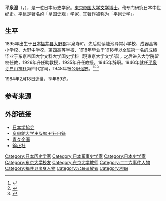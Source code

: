 {{Expand language|1=ja|time=2020-08-17T06:11:27+00:00}}
'''平泉澄'''（{{jpn|j=平泉 澄|hg=ひらいずみ きよし|rm=Hiraizumi Kiyoshi}}，{{bd|1895年|2月15日|1984年|2月18日}}），是一位日本历史学家。[[东京大学|東京帝国大学]][[文学博士|文学博士]]。他专门研究日本中世纪史。平泉是著名的「[[皇国史观|皇国史观]]」学家，其著作被称为「平泉史学」。

==生平 ==
1895年出生于[[日本|日本]][[福井县|福井县]][[大野郡_(福井县)|大野郡]]平泉寺町。先后就读龍池尋常小学校、成器高等小学校、大野中学校、第四高等学校、1918年毕业于1918年以全班第一名的成绩毕业于东京帝国大学文科大学国史学科（現東京大学文学部），之后进入大学院留校任教，1926年升任助教授，1935年升任教授。1945年辞职。1946年就任[[平泉寺白山神社|平泉寺白山神社]]第四代宫司，1948年被[[公职追放|公职追放]]。<ref name="Brownlee2011">{{cite book|author=John S. Brownlee|title=Japanese Historians and the National Myths, 1600–1945: The Age of the Gods and Emperor Jinmu|url=https://books.google.com/books?id=gLB7XUPTKlsC&pg=PA233|date=1 November 2011|publisher=UBC Press|isbn=978-0-7748-4254-9|page=179, 233|access-date=2020-08-16|archive-date=2021-09-16|archive-url=https://web.archive.org/web/20210916222348/https://books.google.com/books?id=gLB7XUPTKlsC&pg=PA233|dead-url=no}}</ref><ref name="Mass1997">{{cite book|author=Jeffrey P. Mass|title=The Origins of Japan's Medieval World: Courtiers, Clerics, Warriors, and Peasants in the Fourteenth Century|url=https://books.google.com/books?id=-0-dGA8JtXcC&pg=PA349|year=1997|publisher=Stanford University Press|isbn=978-0-8047-4379-2|pages=349–350|access-date=2020-08-16|archive-date=2021-09-16|archive-url=https://web.archive.org/web/20210916211150/https://books.google.com/books?id=-0-dGA8JtXcC&pg=PA349|dead-url=no}}</ref><ref name="Benesch2014">{{cite book|author=Oleg Benesch|title=Inventing the Way of the Samurai: Nationalism, Internationalism, and Bushido in Modern Japan|url=https://books.google.com/books?id=xc1LBAAAQBAJ&pg=PA185|year=2014|publisher=Oxford University Press|isbn=978-0-19-870662-5|page=184–186, 226-227|access-date=2020-08-16|archive-date=2021-09-16|archive-url=https://web.archive.org/web/20210916222354/https://books.google.com/books?id=xc1LBAAAQBAJ&pg=PA185|dead-url=no}}</ref>

1984年2月18日逝世，享年89岁。

==参考来源 ==
{{reflist}}

==外部链接 ==
* [http://nihongakukyokai.or.jp 日本学協会] {{Wayback|url=http://nihongakukyokai.or.jp/ |date=20181115153308 }}
* [http://www.kogakkan-u.ac.jp/http/syupan_bu/mokuroku.html 皇學館大学出版部 刊行目録]
* [http://www.seiseikikaku.jp/ 青々企画] {{Wayback|url=http://www.seiseikikaku.jp/ |date=20181226194327 }}
* [http://kinseisha.jp/ 錦正社] {{Wayback|url=http://kinseisha.jp/ |date=20200125122650 }}

{{Authority control}}
{{DEFAULTSORT:Hiraizumi, Kiyoshi}}
[[Category:日本历史学家|Category:日本历史学家]]
[[Category:日本军事史学家|Category:日本军事史学家]]
[[Category:日本史学家|Category:日本史学家]]
[[Category:东京大学校友|Category:东京大学校友]]
[[Category:东京大学教师|Category:东京大学教师]]
[[Category:二二六事件人物|Category:二二六事件人物]]
[[Category:福井县出身人物|Category:福井县出身人物]]
[[Category:公职追放者|Category:公职追放者]]
[[Category:神职|Category:神职]]